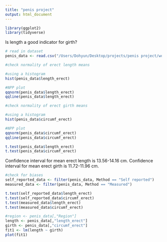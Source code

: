 ```yaml
---
title: "penis project"
output: html_document
---
```


```r
library(ggplot2)
library(tidyverse)
```

Is length a good indicator for girth?

```r
# read in dataset
penis_data <- read.csv("/Users/Dohyun/Desktop/projects/penis project/world_penis_dataset/penis.csv")
```

```r
#check normality of erect length means

#using a histogram
hist(penis_data$length_erect)

#NPP plot
qqnorm(penis_data$length_erect)
qqline(penis_data$length_erect)
```

```r
#check normality of erect girth means

#using a histogram
hist(penis_data$circumf_erect)

#NPP plot
qqnorm(penis_data$circumf_erect)
qqline(penis_data$circumf_erect)
```

```r
t.test(penis_data$length_erect)
t.test(penis_data$circumf_erect)
```

Confidence interval for mean erect length is 13.56-14.16 cm.
Confidence interval for mean erect girth is 11.72-11.96 cm.

```r
#check for biases
self_reported_data <- filter(penis_data, Method == "Self reported")
measured_data <- filter(penis_data, Method == "Measured")

t.test(self_reported_data$length_erect)
t.test(self_reported_data$circumf_erect)
t.test(measured_data$length_erect)
t.test(measured_data$circumf_erect)
```

```r
#region <- penis_data[,"Region"]
length <- penis_data[,"length_erect"]
girth <- penis_data[,"circumf_erect"]
fit1 <- lm(length ~ girth)
plot(fit1)
```